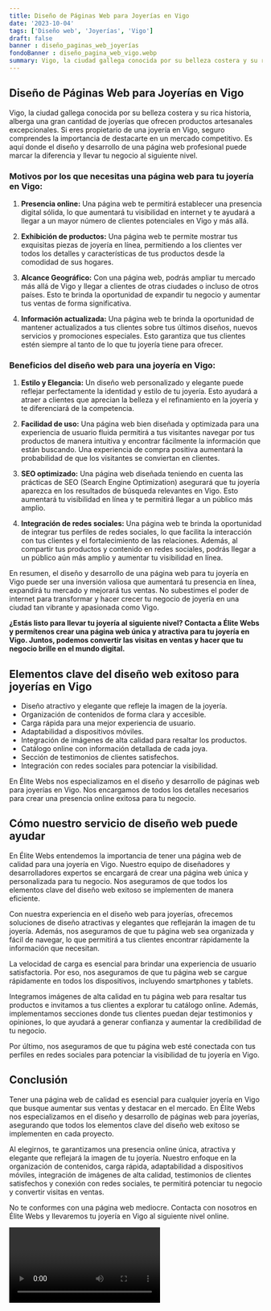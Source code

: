 ```yaml
---
title: Diseño de Páginas Web para Joyerías en Vigo
date: '2023-10-04'
tags: ['Diseño web', 'Joyerías', 'Vigo']
draft: false
banner : diseño_paginas_web_joyerías
fondoBanner : diseño_pagina_web_vigo.webp
summary: Vigo, la ciudad gallega conocida por su belleza costera y su rica historia, alberga una gran cantidad de joyerías que ofrecen productos artesanales excepcionales. Si eres propietario de una joyería en Vigo, seguro comprendes la importancia de destacarte en un mercado competitivo. Es aquí donde el diseño y desarrollo de una página web profesional puede marcar la diferencia y llevar tu negocio al siguiente nivel.
---
```


## Diseño de Páginas Web para Joyerías en Vigo

Vigo, la ciudad gallega conocida por su belleza costera y su rica historia, alberga una gran cantidad de joyerías que ofrecen productos artesanales excepcionales. Si eres propietario de una joyería en Vigo, seguro comprendes la importancia de destacarte en un mercado competitivo. Es aquí donde el diseño y desarrollo de una página web profesional puede marcar la diferencia y llevar tu negocio al siguiente nivel.

### Motivos por los que necesitas una página web para tu joyería en Vigo:

1. **Presencia online:** Una página web te permitirá establecer una presencia digital sólida, lo que aumentará tu visibilidad en internet y te ayudará a llegar a un mayor número de clientes potenciales en Vigo y más allá.

2. **Exhibición de productos:** Una página web te permite mostrar tus exquisitas piezas de joyería en línea, permitiendo a los clientes ver todos los detalles y características de tus productos desde la comodidad de sus hogares.

3. **Alcance Geográfico:** Con una página web, podrás ampliar tu mercado más allá de Vigo y llegar a clientes de otras ciudades o incluso de otros países. Esto te brinda la oportunidad de expandir tu negocio y aumentar tus ventas de forma significativa.

4. **Información actualizada:** Una página web te brinda la oportunidad de mantener actualizados a tus clientes sobre tus últimos diseños, nuevos servicios y promociones especiales. Esto garantiza que tus clientes estén siempre al tanto de lo que tu joyería tiene para ofrecer.

### Beneficios del diseño web para una joyería en Vigo:

1. **Estilo y Elegancia:** Un diseño web personalizado y elegante puede reflejar perfectamente la identidad y estilo de tu joyería. Esto ayudará a atraer a clientes que aprecian la belleza y el refinamiento en la joyería y te diferenciará de la competencia.

2. **Facilidad de uso:** Una página web bien diseñada y optimizada para una experiencia de usuario fluida permitirá a tus visitantes navegar por tus productos de manera intuitiva y encontrar fácilmente la información que están buscando. Una experiencia de compra positiva aumentará la probabilidad de que los visitantes se conviertan en clientes.

3. **SEO optimizado:** Una página web diseñada teniendo en cuenta las prácticas de SEO (Search Engine Optimization) asegurará que tu joyería aparezca en los resultados de búsqueda relevantes en Vigo. Esto aumentará tu visibilidad en línea y te permitirá llegar a un público más amplio.

4. **Integración de redes sociales:** Una página web te brinda la oportunidad de integrar tus perfiles de redes sociales, lo que facilita la interacción con tus clientes y el fortalecimiento de las relaciones. Además, al compartir tus productos y contenido en redes sociales, podrás llegar a un público aún más amplio y aumentar tu visibilidad en línea.

En resumen, el diseño y desarrollo de una página web para tu joyería en Vigo puede ser una inversión valiosa que aumentará tu presencia en línea, expandirá tu mercado y mejorará tus ventas. No subestimes el poder de internet para transformar y hacer crecer tu negocio de joyería en una ciudad tan vibrante y apasionada como Vigo.

**¿Estás listo para llevar tu joyería al siguiente nivel? Contacta a Élite Webs y permítenos crear una página web única y atractiva para tu joyería en Vigo. Juntos, podemos convertir las visitas en ventas y hacer que tu negocio brille en el mundo digital.**

<GifSeo />

<Cta />

## Elementos clave del diseño web exitoso para joyerías en Vigo

- Diseño atractivo y elegante que refleje la imagen de la joyería.
- Organización de contenidos de forma clara y accesible.
- Carga rápida para una mejor experiencia de usuario.
- Adaptabilidad a dispositivos móviles.
- Integración de imágenes de alta calidad para resaltar los productos.
- Catálogo online con información detallada de cada joya.
- Sección de testimonios de clientes satisfechos.
- Integración con redes sociales para potenciar la visibilidad.

En Élite Webs nos especializamos en el diseño y desarrollo de páginas web para joyerías en Vigo. Nos encargamos de todos los detalles necesarios para crear una presencia online exitosa para tu negocio.

## Cómo nuestro servicio de diseño web puede ayudar

En Élite Webs entendemos la importancia de tener una página web de calidad para una joyería en Vigo. Nuestro equipo de diseñadores y desarrolladores expertos se encargará de crear una página web única y personalizada para tu negocio. Nos aseguramos de que todos los elementos clave del diseño web exitoso se implementen de manera eficiente.

Con nuestra experiencia en el diseño web para joyerías, ofrecemos soluciones de diseño atractivas y elegantes que reflejarán la imagen de tu joyería. Además, nos aseguramos de que tu página web sea organizada y fácil de navegar, lo que permitirá a tus clientes encontrar rápidamente la información que necesitan.

La velocidad de carga es esencial para brindar una experiencia de usuario satisfactoria. Por eso, nos aseguramos de que tu página web se cargue rápidamente en todos los dispositivos, incluyendo smartphones y tablets.

Integramos imágenes de alta calidad en tu página web para resaltar tus productos e invitamos a tus clientes a explorar tu catálogo online. Además, implementamos secciones donde tus clientes puedan dejar testimonios y opiniones, lo que ayudará a generar confianza y aumentar la credibilidad de tu negocio.

Por último, nos aseguramos de que tu página web esté conectada con tus perfiles en redes sociales para potenciar la visibilidad de tu joyería en Vigo.

## Conclusión

Tener una página web de calidad es esencial para cualquier joyería en Vigo que busque aumentar sus ventas y destacar en el mercado. En Élite Webs nos especializamos en el diseño y desarrollo de páginas web para joyerías, asegurando que todos los elementos clave del diseño web exitoso se implementen en cada proyecto.

Al elegirnos, te garantizamos una presencia online única, atractiva y elegante que reflejará la imagen de tu joyería. Nuestro enfoque en la organización de contenidos, carga rápida, adaptabilidad a dispositivos móviles, integración de imágenes de alta calidad, testimonios de clientes satisfechos y conexión con redes sociales, te permitirá potenciar tu negocio y convertir visitas en ventas.

No te conformes con una página web mediocre. Contacta con nosotros en Élite Webs y llevaremos tu joyería en Vigo al siguiente nivel online.

<Video />

<CtaBot job='Joyerías' city='Vigo'/>

<Gmaps query='Vigo+españa+maps' />